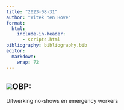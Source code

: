 ```yaml
---
title: "2023-08-31"
author: "Witek ten Hove"
format:
  html:
    include-in-header:
      - scripts.html
bibliography: bibliography.bib
editor: 
  markdown: 
    wrap: 72
---
```


## ![](images/20230831_105330.jpg)OBP:

Uitwerking no-shows en emergency workers
